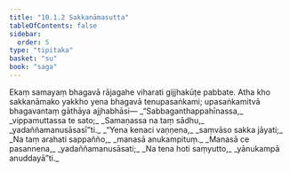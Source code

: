 ```yaml
---
title: "10.1.2 Sakkanāmasutta"
tableOfContents: false
sidebar:
  order: 5
type: "tipitaka"
basket: "su"
book: "saga"
---
```



<DynamicBreadcrumb />

<Division number="236" book="saga">

<Paragraph number="1455" book="saga">
Ekaṃ samayaṃ bhagavā rājagahe viharati gijjhakūṭe pabbate. Atha kho sakkanāmako yakkho yena bhagavā tenupasaṅkami; upasaṅkamitvā bhagavantaṃ gāthāya ajjhabhāsi—
</Paragraph>

<Paragraph number="1456" type="verses" book="saga">
_“Sabbaganthappahīnassa,_  
_vippamuttassa te sato;_  
_Samaṇassa na taṃ sādhu,_  
_yadaññamanusāsasī”ti._  

</Paragraph>

<Paragraph number="1457" type="verses" book="saga">
_“Yena kenaci vaṇṇena,_  
_saṃvāso sakka jāyati;_  
_Na taṃ arahati sappañño,_  
_manasā anukampituṃ._  

</Paragraph>

<Paragraph number="1458" type="verses" book="saga">
_Manasā ce pasannena,_  
_yadaññamanusāsati;_  
_Na tena hoti saṃyutto,_  
_yānukampā anuddayā”ti._
</Paragraph>
</Division>